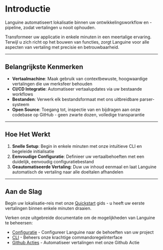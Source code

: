 # Introductie

Languine automatiseert lokalisatie binnen uw ontwikkelingsworkflow en -pipeline, zodat vertalingen u nooit ophouden.

Transformeer uw applicatie in enkele minuten in een meertalige ervaring. Terwijl u zich richt op het bouwen van functies, zorgt Languine voor alle aspecten van vertaling met precisie en betrouwbaarheid.

---

## Belangrijkste Kenmerken

- **Vertaalmachine**: Maak gebruik van contextbewuste, hoogwaardige vertalingen die uw merksfeer behouden
- **CI/CD Integratie**: Automatiseer vertaalupdates via uw bestaande workflows
- **Bestanden**: Verwerk elk bestandsformaat met ons uitbreidbare parser-systeem
- **Open Source**: Toegang tot, inspectie van en bijdragen aan onze codebase op GitHub - geen zwarte dozen, volledige transparantie

---

## Hoe Het Werkt

1. **Snelle Setup**: Begin in enkele minuten met onze intuïtieve CLI en begeleide initialisatie
2. **Eenvoudige Configuratie**: Definieer uw vertaalbehoeften met een duidelijk, eenvoudig configuratiebestand
3. **Geautomatiseerde Vertaling**: Duw uw inhoud eenmaal en laat Languine automatisch de vertaling naar alle doeltalen afhandelen

---

## Aan de Slag

Begin uw lokalisatie-reis met onze [Quickstart](/docs/quickstart) gids - u heeft uw eerste vertalingen binnen enkele minuten draaien.

Verken onze uitgebreide documentatie om de mogelijkheden van Languine te beheersen:

- [Configuratie](/docs/configuration) - Configureer Languine naar de behoeften van uw project
- [CLI](/docs/cli) - Beheers onze krachtige commandoregelinterface
- [Github Acties](/docs/github-actions) - Automatiseer vertalingen met onze Github Actie

